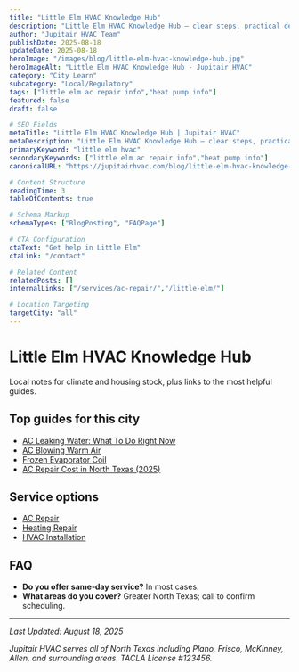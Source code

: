 ```yaml
---
title: "Little Elm HVAC Knowledge Hub"
description: "Little Elm HVAC Knowledge Hub — clear steps, practical detail, and when to call a pro in North Texas."
author: "Jupitair HVAC Team"
publishDate: 2025-08-18
updateDate: 2025-08-18
heroImage: "/images/blog/little-elm-hvac-knowledge-hub.jpg"
heroImageAlt: "Little Elm HVAC Knowledge Hub - Jupitair HVAC"
category: "City Learn"
subcategory: "Local/Regulatory"
tags: ["little elm ac repair info","heat pump info"]
featured: false
draft: false

# SEO Fields
metaTitle: "Little Elm HVAC Knowledge Hub | Jupitair HVAC"
metaDescription: "Little Elm HVAC Knowledge Hub — clear steps, practical detail, and when to call a pro in North Texas."
primaryKeyword: "little elm hvac"
secondaryKeywords: ["little elm ac repair info","heat pump info"]
canonicalURL: "https://jupitairhvac.com/blog/little-elm-hvac-knowledge-hub"

# Content Structure
readingTime: 3
tableOfContents: true

# Schema Markup
schemaTypes: ["BlogPosting", "FAQPage"]

# CTA Configuration
ctaText: "Get help in Little Elm"
ctaLink: "/contact"

# Related Content
relatedPosts: []
internalLinks: ["/services/ac-repair/","/little-elm/"]

# Location Targeting
targetCity: "all"
---
```



# Little Elm HVAC Knowledge Hub

Local notes for climate and housing stock, plus links to the most helpful guides.


## Top guides for this city
- [AC Leaking Water: What To Do Right Now](/learn/ac-leaking-water-what-to-do)
- [AC Blowing Warm Air](/learn/ac-blowing-warm-air)
- [Frozen Evaporator Coil](/learn/frozen-evaporator-coil)
- [AC Repair Cost in North Texas (2025)](/learn/ac-repair-cost-north-texas-2025)



<BlogCTA variant="inline" />
</div>

## Service options
- [AC Repair](/services/ac-repair/)
- [Heating Repair](/services/heating-repair/)
- [HVAC Installation](/services/hvac-installation/)


## FAQ
- **Do you offer same‑day service?** In most cases.
- **What areas do you cover?** Greater North Texas; call to confirm scheduling.

---

<BlogCTA variant="end" />

*Last Updated: August 18, 2025*

*Jupitair HVAC serves all of North Texas including Plano, Frisco, McKinney, Allen, and surrounding areas. TACLA License #123456.*
